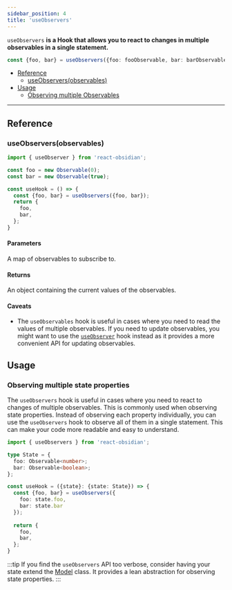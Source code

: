 ```yaml
---
sidebar_position: 4
title: 'useObservers'
---
```


`useObservers` **is a Hook that allows you to react to changes in multiple observables in a single statement.**

```ts
const {foo, bar} = useObservers({foo: fooObservable, bar: barObservable});
```

* [Reference](#reference)
  * [useObservers(observables)](#useobserversobservables)
* [Usage](#usage)
  * [Observing multiple Observables](#observing-multiple-state-properties)
  
___

## Reference
### useObservers(observables)

```ts
import { useObserver } from 'react-obsidian';

const foo = new Observable(0);
const bar = new Observable(true);

const useHook = () => {
  const {foo, bar} = useObservers({foo, bar});
  return {
    foo,
    bar,
  };
}
```

#### Parameters
A map of observables to subscribe to.

#### Returns
An object containing the current values of the observables.

#### Caveats
* The `useObservables` hook is useful in cases where you need to read the values of multiple observables. If you need to update observables, you might want to use the [`useObserver`](./useObserver) hook instead as it provides a more convenient API for updating observables.

## Usage
### Observing multiple state properties
The `useObservers` hook is useful in cases where you need to react to changes of multiple observables. This is commonly used when observing state properties. Instead of observing each property individually, you can use the `useObservers` hook to observe all of them in a single statement. This can make your code more readable and easy to understand.

```ts
import { useObservers } from 'react-obsidian';

type State = {
  foo: Observable<number>;
  bar: Observable<boolean>;
};

const useHook = ({state}: {state: State}) => {
  const {foo, bar} = useObservers({
    foo: state.foo,
    bar: state.bar
  });
  
  return {
    foo,
    bar,
  };
}
```

:::tip
If you find the `useObservers` API too verbose, consider having your state extend the [Model](./model.mdx) class. It provides a lean abstraction for observing state properties.
:::
